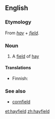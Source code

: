 ==English==

===Etymology===
From ''[[hay]]'' + ''[[field]]''.

===Noun===
{{en-noun}}

# A [[field]] of [[hay]]

====Translations====
{{trans-top|field of hay}}
* Finnish: {{t-|fi|heinäpelto}}
{{trans-mid}}
{{trans-bottom}}

===See also===
* [[cornfield]]

[[et:hayfield]]
[[zh:hayfield]]